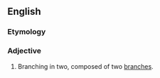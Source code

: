==English==

===Etymology===
{{prefix|en|bi|ramous}}

===Adjective===
{{en-adj|-}}

# Branching in two, composed of two [[branch]]es.